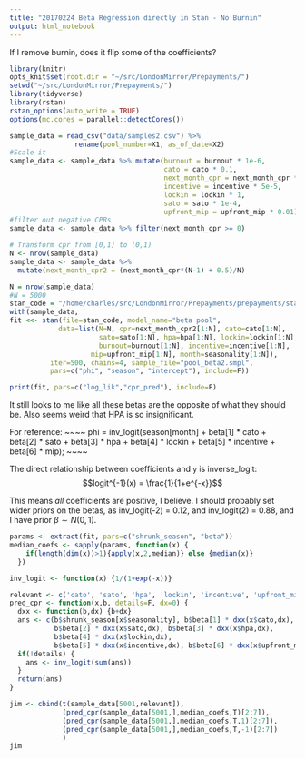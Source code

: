 ```yaml
---
title: "20170224 Beta Regression directly in Stan - No Burnin"
output: html_notebook
---
```


If I remove burnin, does it flip some of the coefficients?

```r
library(knitr)
opts_knit$set(root.dir = "~/src/LondonMirror/Prepayments/")
setwd("~/src/LondonMirror/Prepayments/")
library(tidyverse)
library(rstan)
rstan_options(auto_write = TRUE)
options(mc.cores = parallel::detectCores())

sample_data = read_csv("data/samples2.csv") %>% 
                rename(pool_number=X1, as_of_date=X2)
#Scale it
sample_data <- sample_data %>% mutate(burnout = burnout * 1e-6, 
                                      cato = cato * 0.1, 
                                      next_month_cpr = next_month_cpr * 1e-2,
                                      incentive = incentive * 5e-5, 
                                      lockin = lockin * 1, 
                                      sato = sato * 1e-4, 
                                      upfront_mip = upfront_mip * 0.01)
#filter out negative CPRs
sample_data <- sample_data %>% filter(next_month_cpr >= 0)

# Transform cpr from [0,1] to (0,1)
N <- nrow(sample_data)
sample_data <- sample_data %>% 
  mutate(next_month_cpr2 = (next_month_cpr*(N-1) + 0.5)/N)
```


```r
N = nrow(sample_data)
#N = 5000
stan_code = "/home/charles/src/LondonMirror/Prepayments/prepayments/stan/pool_beta.stan"
with(sample_data,
fit <<- stan(file=stan_code, model_name="beta pool",
            data=list(N=N, cpr=next_month_cpr2[1:N], cato=cato[1:N],
                      sato=sato[1:N], hpa=hpa[1:N], lockin=lockin[1:N],
                      burnout=burnout[1:N], incentive=incentive[1:N],
                    mip=upfront_mip[1:N], month=seasonality[1:N]),
          iter=500, chains=4, sample_file="pool_beta2.smpl",
          pars=c("phi", "season", "intercept"), include=F))
```

```r
print(fit, pars=c("log_lik","cpr_pred"), include=F)
```

It still looks to me like all these betas are the opposite of what they should be. Also seems weird that HPA is so insignificant.

For reference:
~~~~
phi = inv_logit(season[month] +
                     beta[1] * cato +
                     beta[2] * sato +
                     beta[3] * hpa +
                     beta[4] * lockin +
                     beta[5] * incentive +
                     beta[6] * mip);
~~~~

The direct relationship between coefficients and `y` is inverse_logit: $$logit^{-1}(x) = \frac{1}{1+e^{-x}}$$ 

This means *all* coefficients are positive, I believe. I should probably set wider priors on the betas, as inv_logit(-2) = 0.12, and inv_logit(2) = 0.88, and I have prior $\beta \sim N(0,1)$.
```r
params <- extract(fit, pars=c("shrunk_season", "beta"))
median_coefs <- sapply(params, function(x) {
    if(length(dim(x))>1){apply(x,2,median)} else {median(x)}
  })

inv_logit <- function(x) {1/(1+exp(-x))}

relevant <- c('cato', 'sato', 'hpa', 'lockin', 'incentive', 'upfront_mip')
pred_cpr <- function(x,b, details=F, dx=0) {
  dxx <- function(b,dx) {b+dx}
  ans <- c(b$shrunk_season[x$seasonality], b$beta[1] * dxx(x$cato,dx), 
           b$beta[2] * dxx(x$sato,dx), b$beta[3] * dxx(x$hpa,dx), 
           b$beta[4] * dxx(x$lockin,dx), 
           b$beta[5] * dxx(x$incentive,dx), b$beta[6] * dxx(x$upfront_mip,dx))
  if(!details) {
    ans <- inv_logit(sum(ans))
  }
  return(ans)
}

jim <- cbind(t(sample_data[5001,relevant]),
             (pred_cpr(sample_data[5001,],median_coefs,T)[2:7]),
             (pred_cpr(sample_data[5001,],median_coefs,T,1)[2:7]),
             (pred_cpr(sample_data[5001,],median_coefs,T,-1)[2:7])
             )
jim
```

